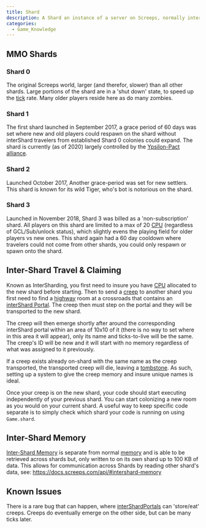 ```yaml
---
title: Shard
description: A Shard an instance of a server on Screeps, normally interconnected with portals to other Shards on highway crossroads.
categories:
  - Game_Knowledge
---
```


## MMO Shards

### Shard 0

The original Screeps world, larger (and therefor, slower) than all other shards. Large portions of the shard are in a 'shut down' state, to speed up the [tick](/Tick) rate. Many older players reside here as do many zombies.

### Shard 1

The first shard launched in September 2017, a grace period of 60 days was set where new and old players could respawn on the shard without interShard travelers from established Shard 0 colonies could expand. The shard is currently (as of 2020) largely controlled by the [Ypsilon-Pact](/Community_Communication) [alliance](/Alliances).

### Shard 2

Launched October 2017, Another grace-period was set for new settlers. This shard is known for its wild Tiger, who's bot is notorious on the shard.

### Shard 3

Launched in November 2018, Shard 3 was billed as a 'non-subscription' shard. All players on this shard are limited to a max of 20 [CPU](/CPU) (regardless of GCL/Sub/unlock status), which slightly evens the playing field for older players vs new ones. This shard again had a 60 day cooldown where travelers could not come from other shards, you could only respawn or spawn onto the shard.

## Inter-Shard Travel & Claiming

Known as InterSharding, you first need to insure you have [CPU](/CPU) allocated to the new shard before starting. Then to send a [creep](/Creep) to another shard you first need to find a [highway](/Map#room) room at a crossroads that contains an [interShard Portal](/StructurePortal). The creep then must step on the portal and they will be transported to the new shard.

The creep will then emerge shortly after around the corresponding interShard portal within an area of 10x10 of it (there is no way to set where in this area it will appear), only its name and ticks-to-live will be the same. The creep's ID will be new and it will start with no memory regardless of what was assigned to it previously.

If a creep exists already on-shard with the same name as the creep transported, the transported creep will die, leaving a [tombstone](/Tombstone). As such, setting up a system to give the creep memory and insure unique names is ideal.

Once your creep is on the new shard, your code should start executing independently of your previous shard. You can start colonizing a new room as you would on your current shard. A useful way to keep specific code separate is to simply check which shard your code is running on using `Game.shard`.

## Inter-Shard Memory

[Inter-Shard Memory](/Memory#intershard-memory) is separate from normal [memory](/Memory) and is able to be retrieved across shards but, only written to on its own shard up to 100 KB of data. This allows for communication across Shards by reading other shard's data, see: https://docs.screeps.com/api/#intershard-memory

## Known Issues

There is a rare bug that can happen, where [interShardPortals](/StructurePortal) can 'store/eat' creeps. Creeps do eventually emerge on the other side, but can be many ticks later.